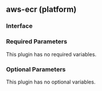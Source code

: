 ## aws-ecr (platform)

### Interface

### Required Parameters

This plugin has no required variables.

### Optional Parameters

This plugin has no optional variables.
